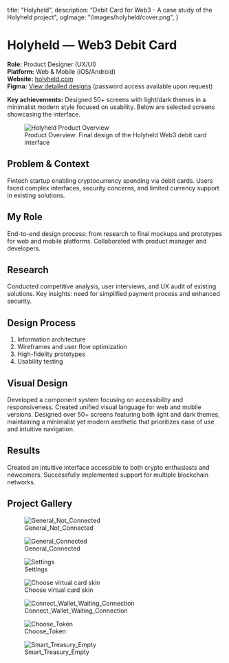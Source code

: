   title: "Holyheld",
  description: "Debit Card for Web3 - A case study of the Holyheld project",
  ogImage: "/images/holyheld/cover.png",
}

# Holyheld — Web3 Debit Card

**Role:** Product Designer (UX/UI)  
**Platform:** Web & Mobile (iOS/Android)  
**Website:** [holyheld.com](https://holyheld.com/)  
**Figma:** [View detailed designs](https://figma.com/design/wQ4vN8m3uRRj2Acvy4rH8v/holyheld?node-id=107-23656&t=WyYa1UTmLg4XW9Y4-1) (password access available upon request)

**Key achievements:** Designed 50+ screens with light/dark themes in a minimalist modern style focused on usability. Below are selected screens showcasing the interface.

<figure>
  <img src="/images/holyheld/cover.png" alt="Holyheld Product Overview" />
  <figcaption style={{ textAlign: "center" }}>Product Overview: Final design of the Holyheld Web3 debit card interface</figcaption>
</figure>

## Problem & Context
Fintech startup enabling cryptocurrency spending via debit cards. Users faced complex interfaces, security concerns, and limited currency support in existing solutions.

## My Role
End-to-end design process: from research to final mockups and prototypes for web and mobile platforms. Collaborated with product manager and developers.

## Research
Conducted competitive analysis, user interviews, and UX audit of existing solutions. Key insights: need for simplified payment process and enhanced security.

## Design Process
1. Information architecture
2. Wireframes and user flow optimization
3. High-fidelity prototypes
4. Usability testing

## Visual Design
Developed a component system focusing on accessibility and responsiveness. Created unified visual language for web and mobile versions. Designed over 50+ screens featuring both light and dark themes, maintaining a minimalist yet modern aesthetic that prioritizes ease of use and intuitive navigation.

## Results
Created an intuitive interface accessible to both crypto enthusiasts and newcomers. Successfully implemented support for multiple blockchain networks.

## Project Gallery

<figure>
  <img src="/images/holyheld/1.png" alt="General_Not_Connected" />
  <figcaption style={{ textAlign: "center" }}>General_Not_Connected</figcaption>
</figure>

<figure>
  <img src="/images/holyheld/2.png" alt="General_Connected" />
  <figcaption style={{ textAlign: "center" }}>General_Connected</figcaption>
</figure>

<figure>
  <img src="/images/holyheld/3.png" alt="Settings" />
  <figcaption style={{ textAlign: "center" }}>Settings</figcaption>
</figure>

<figure>
  <img src="/images/holyheld/4.png" alt="Choose virtual card skin" />
  <figcaption style={{ textAlign: "center" }}>Choose virtual card skin</figcaption>
</figure>

<figure>
  <img src="/images/holyheld/5.png" alt="Connect_Wallet_Waiting_Connection" />
  <figcaption style={{ textAlign: "center" }}>Connect_Wallet_Waiting_Connection</figcaption>
</figure>

<figure>
  <img src="/images/holyheld/6.png" alt="Choose_Token" />
  <figcaption style={{ textAlign: "center" }}>Choose_Token</figcaption>
</figure>

<figure>
  <img src="/images/holyheld/7.png" alt="Smart_Treasury_Empty" />
  <figcaption style={{ textAlign: "center" }}>Smart_Treasury_Empty</figcaption>
</figure>